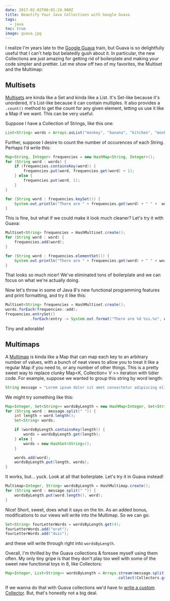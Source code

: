 ```yaml
---
date: 2017-02-02T06:01:24.000Z
title: Beautify Your Java Collections with Google Guava
tags:
  - java
toc: true
image: guava.jpg
---
```


I realize I'm years late to the [Google Guava](https://github.com/google/guava) train, but Guava is so delightfully useful that I can't help but belatedly gush about it. In particular, the new Collections are just amazing for getting rid of boilerplate and making your code simpler and prettier. Let me show off two of my favorites, the Multiset and the Multimap:

<!--include toc.html -->

## Multisets

[Multisets](https://github.com/google/guava/wiki/NewCollectionTypesExplained#multiset) are kinda like a Set and kinda like a List. It's Set-like because it's unordered, it's List-like because it can contain multiples. It also provides a `.count()` method to get the count for any given element, letting us use it like a Map if we want. This can be very useful.

Suppose I have a Collection of Strings, like this one:

```java
List<String> words = Arrays.asList("monkey", "banana", "kitchen", "monkey", "monkey", "banana", "kitchen");
```

Further, suppose I desire to count the number of occurences of each String. Perhaps I'd write this:

```java
Map<String, Integer> frequencies = new HashMap<String, Integer>();
for (String word : words) {
    if (frequencies.containsKey(word)) {
        frequencies.put(word, frequencies.get(word) + 1);
    } else {
        frequencies.put(word, 1);
    }
}

for (String word : frequencies.keySet()) {
    System.out.println("There are " + frequencies.get(word) + " " +  word + "s.");
}
```

This is fine, but what if we could make it look much cleaner? Let's try it with Guava:

```java
Multiset<String> frequencies = HashMultiset.create();
for (String word : word) {
    frequencies.add(word);
}

for (String word : frequencies.elementSet()) {
    System.out.println("There are " + frequencies.get(word) + " " + word + "s.");
}

```

That looks so much nicer! We've eliminated tons of boilerplate and we can focus on what we're actually doing.

Now let's throw in some of Java 8's new functional programming features and print formatting, and try it like this:

```java
Multiset<String> frequencies = HashMultiset.create();
words.forEach(frequencies::add);
frequencies.entrySet()
           .forEach(entry -> System.out.format("There are %d %ss.%n", entry.getCount(), entry.getElement()));
```

Tiny and adorable!

## Multimaps

A [Multimap](https://github.com/google/guava/wiki/NewCollectionTypesExplained#multimap) is kinda like a Map that can map each key to an arbitrary number of values, with a bunch of neat views to allow you to treat it like a regular Map if you need to, or any number of other things. This is a pretty sweet way to replace clunky Map<K, Collection< V >> iteration with tidier code. For example, suppose we wanted to group this string by word length:

```java
String message = "Lorem ipsum dolor sit amet consectetur adipiscing elit Quisque vel enim id neque semper convallis vel vulputate nunc";
```

We might try something like this:

```java
Map<Integer, Set<String>> wordsByLength = new HashMap<Integer, Set<String>>();
for (String word : message.split(" ")) {
    int length = word.length();
    Set<String> words;

    if (wordsByLength.containsKey(length)) {
        words = wordsByLength.get(length);
    } else {
        words = new HashSet<String>();
    }

    words.add(word);
    wordsByLength.put(length, words);
}
```

It works, but... yuck. Look at all that boilerplate. Let's try it in Guava instead!

```java
Multimap<Integer, String> wordsByLength = HashMultimap.create();
for (String word : message.split(" ")) {
    wordsByLength.put(word.length(), word);
}
```

Nice! Short, sweet, does what it says on the tin. As an added bonus, modifications to our views will write into the Multimap. So we can go:

```java
Set<String> fourLetterWords = wordsByLength.get(4);
fourLetterWords.add("erat");
fourLetterWords.add("duis");
```

and these will write through right into `wordsByLength`.

Overall, I'm thrilled by the Guava collections & foresee myself using them often. My only tiny gripe is that they don't play too well with some of the sweet new functional toys in 8, like Collectors:

```java
Map<Integer, List<String>> wordsByLength = Arrays.stream(message.split(" "))
                                                 .collect(Collectors.groupingBy(String::length));
```

If we wanna do that with Guava collections we'd have to [write a custom Collector](http://www.nurkiewicz.com/2014/07/introduction-to-writing-custom.html). But, that's honestly not a big deal.
